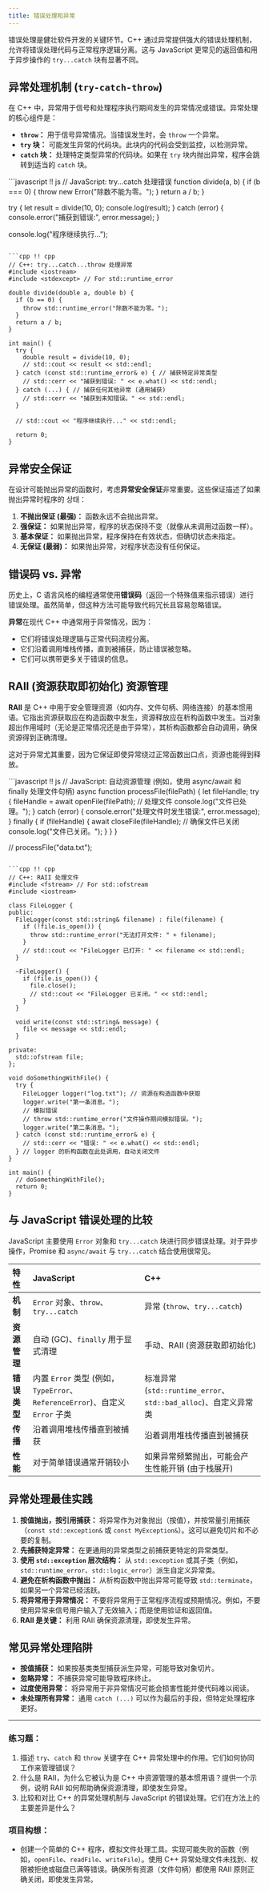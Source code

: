 ```yaml
---
title: 错误处理和异常
---
```


错误处理是健壮软件开发的关键环节。C++ 通过异常提供强大的错误处理机制，允许将错误处理代码与正常程序逻辑分离。这与 JavaScript 更常见的返回值和用于异步操作的 `try...catch` 块有显著不同。

## 异常处理机制 (`try-catch-throw`)

在 C++ 中，异常用于信号和处理程序执行期间发生的异常情况或错误。异常处理的核心组件是：

*   **`throw`：** 用于信号异常情况。当错误发生时，会 `throw` 一个异常。
*   **`try` 块：** 可能发生异常的代码块。此块内的代码会受到监控，以检测异常。
*   **`catch` 块：** 处理特定类型异常的代码块。如果在 `try` 块内抛出异常，程序会跳转到适当的 `catch` 块。

<UniversalEditor title="异常处理比较" compare={true}>
```javascript !! js
// JavaScript: try...catch 处理错误
function divide(a, b) {
  if (b === 0) {
    throw new Error("除数不能为零。");
  }
  return a / b;
}

try {
  let result = divide(10, 0);
  console.log(result);
} catch (error) {
  console.error("捕获到错误:", error.message);
}

console.log("程序继续执行...");
```

```cpp !! cpp
// C++: try...catch...throw 处理异常
#include <iostream>
#include <stdexcept> // For std::runtime_error

double divide(double a, double b) {
  if (b == 0) {
    throw std::runtime_error("除数不能为零。");
  }
  return a / b;
}

int main() {
  try {
    double result = divide(10, 0);
    // std::cout << result << std::endl;
  } catch (const std::runtime_error& e) { // 捕获特定异常类型
    // std::cerr << "捕获到错误: " << e.what() << std::endl;
  } catch (...) { // 捕获任何其他异常 (通用捕获)
    // std::cerr << "捕获到未知错误。" << std::endl;
  }

  // std::cout << "程序继续执行..." << std::endl;

  return 0;
}
```
</UniversalEditor>

## 异常安全保证

在设计可能抛出异常的函数时，考虑**异常安全保证**非常重要。这些保证描述了如果抛出异常时程序的 상태：

1.  **不抛出保证 (最强)：** 函数永远不会抛出异常。
2.  **强保证：** 如果抛出异常，程序的状态保持不变（就像从未调用过函数一样）。
3.  **基本保证：** 如果抛出异常，程序保持在有效状态，但确切状态未指定。
4.  **无保证 (最弱)：** 如果抛出异常，对程序状态没有任何保证。

## 错误码 vs. 异常

历史上，C 语言风格的编程通常使用**错误码**（返回一个特殊值来指示错误）进行错误处理。虽然简单，但这种方法可能导致代码冗长且容易忽略错误。

**异常**在现代 C++ 中通常用于异常情况，因为：
*   它们将错误处理逻辑与正常代码流程分离。
*   它们沿着调用堆栈传播，直到被捕获，防止错误被忽略。
*   它们可以携带更多关于错误的信息。

## RAII (资源获取即初始化) 资源管理

**RAII** 是 C++ 中用于安全管理资源（如内存、文件句柄、网络连接）的基本惯用语。它指出资源获取应在构造函数中发生，资源释放应在析构函数中发生。当对象超出作用域时（无论是正常情况还是由于异常），其析构函数都会自动调用，确保资源得到正确清理。

这对于异常尤其重要，因为它保证即使异常绕过正常函数出口点，资源也能得到释放。

<UniversalEditor title="RAII 示例" compare={true}>
```javascript !! js
// JavaScript: 自动资源管理 (例如，使用 async/await 和 finally 处理文件句柄)
async function processFile(filePath) {
  let fileHandle;
  try {
    fileHandle = await openFile(filePath);
    // 处理文件
    console.log("文件已处理。");
  } catch (error) {
    console.error("处理文件时发生错误:", error.message);
  } finally {
    if (fileHandle) {
      await closeFile(fileHandle); // 确保文件已关闭
      console.log("文件已关闭。");
    }
  }
}

// processFile("data.txt");
```

```cpp !! cpp
// C++: RAII 处理文件
#include <fstream> // For std::ofstream
#include <iostream>

class FileLogger {
public:
  FileLogger(const std::string& filename) : file(filename) {
    if (!file.is_open()) {
      throw std::runtime_error("无法打开文件: " + filename);
    }
    // std::cout << "FileLogger 已打开: " << filename << std::endl;
  }

  ~FileLogger() {
    if (file.is_open()) {
      file.close();
      // std::cout << "FileLogger 已关闭。" << std::endl;
    }
  }

  void write(const std::string& message) {
    file << message << std::endl;
  }

private:
  std::ofstream file;
};

void doSomethingWithFile() {
  try {
    FileLogger logger("log.txt"); // 资源在构造函数中获取
    logger.write("第一条消息。");
    // 模拟错误
    // throw std::runtime_error("文件操作期间模拟错误。");
    logger.write("第二条消息。");
  } catch (const std::runtime_error& e) {
    // std::cerr << "错误: " << e.what() << std::endl;
  } // logger 的析构函数在此处调用，自动关闭文件
}

int main() {
  // doSomethingWithFile();
  return 0;
}
```
</UniversalEditor>

## 与 JavaScript 错误处理的比较

JavaScript 主要使用 `Error` 对象和 `try...catch` 块进行同步错误处理。对于异步操作，Promise 和 `async/await` 与 `try...catch` 结合使用很常见。

| 特性           | JavaScript                               | C++                                      |
| :---------------- | :--------------------------------------- | :--------------------------------------- |
| **机制**     | `Error` 对象、`throw`、`try...catch`  | 异常 (`throw`、`try...catch`)      |
| **资源管理**| 自动 (GC)、`finally` 用于显式清理 | 手动、RAII (资源获取即初始化) |
| **错误类型**   | 内置 `Error` 类型 (例如，`TypeError`、`ReferenceError`)、自定义 `Error` 子类 | 标准异常 (`std::runtime_error`、`std::bad_alloc`)、自定义异常类 |
| **传播**   | 沿着调用堆栈传播直到被捕获           | 沿着调用堆栈传播直到被捕获           |
| **性能**   | 对于简单错误通常开销较小 | 如果异常频繁抛出，可能会产生性能开销 (由于栈展开) |


## 异常处理最佳实践

1.  **按值抛出，按引用捕获：** 将异常作为对象抛出（按值），并按常量引用捕获（`const std::exception&` 或 `const MyException&`）。这可以避免切片和不必要的复制。
2.  **先捕获特定异常：** 在更通用的异常类型之前捕获更特定的异常类型。
3.  **使用 `std::exception` 层次结构：** 从 `std::exception` 或其子类（例如，`std::runtime_error`、`std::logic_error`）派生自定义异常类。
4.  **避免在析构函数中抛出：** 从析构函数中抛出异常可能导致 `std::terminate`，如果另一个异常已经活跃。
5.  **将异常用于异常情况：** 不要将异常用于正常程序流程或预期情况。例如，不要使用异常来信号用户输入了无效输入；而是使用验证和返回值。
6.  **RAII 是关键：** 利用 RAII 确保资源清理，即使发生异常。

## 常见异常处理陷阱

*   **按值捕获：** 如果按基类类型捕获派生异常，可能导致对象切片。
*   **忽略异常：** 不捕获异常可能导致程序终止。
*   **过度使用异常：** 将异常用于非异常情况可能会损害性能并使代码难以阅读。
*   **未处理所有异常：** 通用 `catch (...)` 可以作为最后的手段，但特定处理程序更好。

---

### 练习题：
1.  描述 `try`、`catch` 和 `throw` 关键字在 C++ 异常处理中的作用。它们如何协同工作来管理错误？
2.  什么是 RAII，为什么它被认为是 C++ 中资源管理的基本惯用语？提供一个示例，说明 RAII 如何帮助确保资源清理，即使发生异常。
3.  比较和对比 C++ 的异常处理机制与 JavaScript 的错误处理。它们在方法上的主要差异是什么？

### 项目构想：
*   创建一个简单的 C++ 程序，模拟文件处理工具。实现可能失败的函数（例如，`openFile`、`readFile`、`writeFile`）。使用 C++ 异常处理文件未找到、权限被拒绝或磁盘已满等错误。确保所有资源（文件句柄）都使用 RAII 原则正确关闭，即使发生异常。
